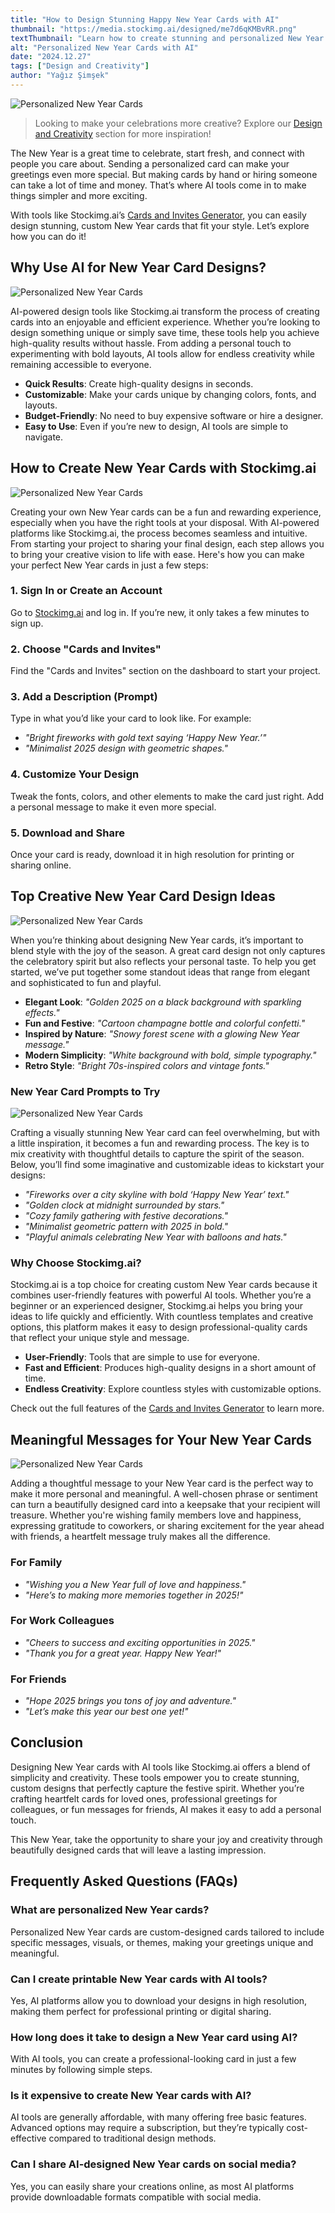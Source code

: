 ```yaml
---
title: "How to Design Stunning Happy New Year Cards with AI"
thumbnail: "https://media.stockimg.ai/designed/me7d6qKMBvRR.png"
textThumbnail: "Learn how to create stunning and personalized New Year cards with AI! Discover creative prompts, design tips, and tools like Stockimg.ai to make this festive season special."
alt: "Personalized New Year Cards with AI"
date: "2024.12.27"
tags: ["Design and Creativity"]
author: "Yağız Şimşek"
---
```


![Personalized New Year Cards](https://media.stockimg.ai/image/v2/2kDlw1X3DFZk.png)

> Looking to make your celebrations more creative? Explore our [Design and Creativity](https://stockimg.ai/blog/design-and-creativity/) section for more inspiration!

The New Year is a great time to celebrate, start fresh, and connect with people you care about. Sending a personalized card can make your greetings even more special. But making cards by hand or hiring someone can take a lot of time and money. That’s where AI tools come in to make things simpler and more exciting.

With tools like Stockimg.ai’s [Cards and Invites Generator](https://stockimg.ai/blog/guide/stockimg-cards-guide), you can easily design stunning, custom New Year cards that fit your style. Let’s explore how you can do it!

## Why Use AI for New Year Card Designs?

![Personalized New Year Cards](https://media.stockimg.ai/image/v2/fkNzDQSy7OFH.png)

AI-powered design tools like Stockimg.ai transform the process of creating cards into an enjoyable and efficient experience. Whether you’re looking to design something unique or simply save time, these tools help you achieve high-quality results without hassle. From adding a personal touch to experimenting with bold layouts, AI tools allow for endless creativity while remaining accessible to everyone.

- **Quick Results**: Create high-quality designs in seconds.
- **Customizable**: Make your cards unique by changing colors, fonts, and layouts.
- **Budget-Friendly**: No need to buy expensive software or hire a designer.
- **Easy to Use**: Even if you’re new to design, AI tools are simple to navigate.

## How to Create New Year Cards with Stockimg.ai

![Personalized New Year Cards](https://media.stockimg.ai/image/v2/3b2cRsSunv7s.png)

Creating your own New Year cards can be a fun and rewarding experience, especially when you have the right tools at your disposal. With AI-powered platforms like Stockimg.ai, the process becomes seamless and intuitive. From starting your project to sharing your final design, each step allows you to bring your creative vision to life with ease. Here's how you can make your perfect New Year cards in just a few steps:

### 1. Sign In or Create an Account

Go to [Stockimg.ai](https://stockimg.ai) and log in. If you’re new, it only takes a few minutes to sign up.

### 2. Choose "Cards and Invites"

Find the "Cards and Invites" section on the dashboard to start your project.

### 3. Add a Description (Prompt)

Type in what you’d like your card to look like. For example:

- *"Bright fireworks with gold text saying ‘Happy New Year.’"*
- *"Minimalist 2025 design with geometric shapes."*

### 4. Customize Your Design

Tweak the fonts, colors, and other elements to make the card just right. Add a personal message to make it even more special.

### 5. Download and Share

Once your card is ready, download it in high resolution for printing or sharing online.

## Top Creative New Year Card Design Ideas

![Personalized New Year Cards](https://media.stockimg.ai/designed/E_w3tVrrw7TM.png)

When you’re thinking about designing New Year cards, it’s important to blend style with the joy of the season. A great card design not only captures the celebratory spirit but also reflects your personal taste. To help you get started, we’ve put together some standout ideas that range from elegant and sophisticated to fun and playful.

- **Elegant Look**: *"Golden 2025 on a black background with sparkling effects."*
- **Fun and Festive**: *"Cartoon champagne bottle and colorful confetti."*
- **Inspired by Nature**: *"Snowy forest scene with a glowing New Year message."*
- **Modern Simplicity**: *"White background with bold, simple typography."*
- **Retro Style**: *"Bright 70s-inspired colors and vintage fonts."*

### New Year Card Prompts to Try

![Personalized New Year Cards](https://media.stockimg.ai/designed/g6Q9rpRvsCVo.png)

Crafting a visually stunning New Year card can feel overwhelming, but with a little inspiration, it becomes a fun and rewarding process. The key is to mix creativity with thoughtful details to capture the spirit of the season. Below, you’ll find some imaginative and customizable ideas to kickstart your designs:

- *"Fireworks over a city skyline with bold ‘Happy New Year’ text."*
- *"Golden clock at midnight surrounded by stars."*
- *"Cozy family gathering with festive decorations."*
- *"Minimalist geometric pattern with 2025 in bold."*
- *"Playful animals celebrating New Year with balloons and hats."*

### Why Choose Stockimg.ai?

Stockimg.ai is a top choice for creating custom New Year cards because it combines user-friendly features with powerful AI tools. Whether you’re a beginner or an experienced designer, Stockimg.ai helps you bring your ideas to life quickly and efficiently. With countless templates and creative options, this platform makes it easy to design professional-quality cards that reflect your unique style and message.

- **User-Friendly**: Tools that are simple to use for everyone.
- **Fast and Efficient**: Produces high-quality designs in a short amount of time.
- **Endless Creativity**: Explore countless styles with customizable options.

Check out the full features of the [Cards and Invites Generator](https://stockimg.ai/blog/guide/stockimg-cards-guide) to learn more.

## Meaningful Messages for Your New Year Cards

![Personalized New Year Cards](https://media.stockimg.ai/image/v2/XKqVpEqWccoX.png)

Adding a thoughtful message to your New Year card is the perfect way to make it more personal and meaningful. A well-chosen phrase or sentiment can turn a beautifully designed card into a keepsake that your recipient will treasure. Whether you're wishing family members love and happiness, expressing gratitude to coworkers, or sharing excitement for the year ahead with friends, a heartfelt message truly makes all the difference.

### For Family

- *"Wishing you a New Year full of love and happiness."*
- *"Here’s to making more memories together in 2025!"*

### For Work Colleagues

- *"Cheers to success and exciting opportunities in 2025."*
- *"Thank you for a great year. Happy New Year!"*

### For Friends

- *"Hope 2025 brings you tons of joy and adventure."*
- *"Let’s make this year our best one yet!"*

## Conclusion

Designing New Year cards with AI tools like Stockimg.ai offers a blend of simplicity and creativity. These tools empower you to create stunning, custom designs that perfectly capture the festive spirit. Whether you’re crafting heartfelt cards for loved ones, professional greetings for colleagues, or fun messages for friends, AI makes it easy to add a personal touch.

This New Year, take the opportunity to share your joy and creativity through beautifully designed cards that will leave a lasting impression.

## Frequently Asked Questions (FAQs)

### What are personalized New Year cards?
Personalized New Year cards are custom-designed cards tailored to include specific messages, visuals, or themes, making your greetings unique and meaningful.

### Can I create printable New Year cards with AI tools?
Yes, AI platforms allow you to download your designs in high resolution, making them perfect for professional printing or digital sharing.

### How long does it take to design a New Year card using AI?
With AI tools, you can create a professional-looking card in just a few minutes by following simple steps.

### Is it expensive to create New Year cards with AI?
AI tools are generally affordable, with many offering free basic features. Advanced options may require a subscription, but they’re typically cost-effective compared to traditional design methods.

### Can I share AI-designed New Year cards on social media?
Yes, you can easily share your creations online, as most AI platforms provide downloadable formats compatible with social media.
